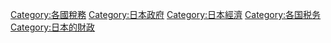 [[Category:各國稅務|Category:各國稅務]]
[[Category:日本政府|Category:日本政府]]
[[Category:日本經濟|Category:日本經濟]]
[[Category:各国税务|Category:各国税务]]
[[Category:日本的財政|Category:日本的財政]]